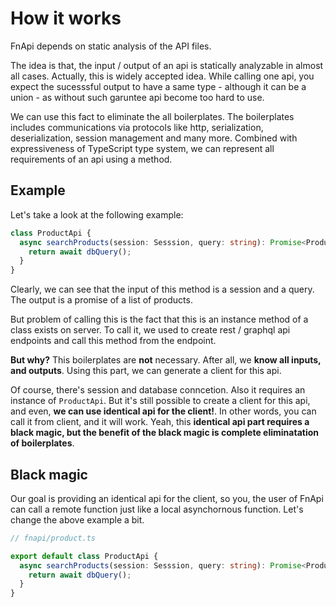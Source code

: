 # How it works

FnApi depends on static analysis of the API files.

The idea is that, the input / output of an api is statically analyzable in almost all cases.
Actually, this is widely accepted idea.
While calling one api, you expect the sucesssful output to have a same type - although it can be a union - as without such garuntee api become too hard to use.

We can use this fact to eliminate the all boilerplates.
The boilerplates includes communications via protocols like http, serialization, deserialization, session management and many more.
Combined with expressiveness of TypeScript type system, we can represent all requirements of an api using a method.

## Example

Let's take a look at the following example:

```ts
class ProductApi {
  async searchProducts(session: Sesssion, query: string): Promise<Product[]> {
    return await dbQuery();
  }
}
```

Clearly, we can see that the input of this method is a session and a query.
The output is a promise of a list of products.

But problem of calling this is the fact that this is an instance method of a class exists on server.
To call it, we used to create rest / graphql api endpoints and call this method from the endpoint.

**But why?**
This boilerplates are **not** necessary.
After all, we **know all inputs, and outputs**.
Using this part, we can generate a client for this api.

Of course, there's session and database conncetion. Also it requires an instance of `ProductApi`.
But it's still possible to create a client for this api, and even, **we can use identical api for the client!**.
In other words, you can call it from client, and it will work.
Yeah, this **identical api part requires a black magic, but the benefit of the black magic is complete eliminatation of boilerplates**.

## Black magic

Our goal is providing an identical api for the client, so you, the user of FnApi can call a remote function just like a local asynchornous function.
Let's change the above example a bit.

```ts
// fnapi/product.ts

export default class ProductApi {
  async searchProducts(session: Sesssion, query: string): Promise<Product[]> {
    return await dbQuery();
  }
}
```
